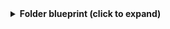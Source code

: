 <details>
<summary><b>Folder blueprint (click to expand)</b></summary>

```json showLineNumbers
{
  "identifier": "githubFolder",
  "title": "Folder",
  "icon": "Github",
  "schema": {
    "properties": {
      "readme": {
        "title": "README",
        "type": "string",
        "format": "markdown"
      },
      "url": {
        "title": "Folder URL",
        "type": "string",
        "format": "url"
      }
    },
    "required": []
  },
  "mirrorProperties": {},
  "calculationProperties": {},
  "relations": {
    "repository": {
      "title": "Repository",
      "target": "githubRepository",
      "required": false,
      "many": false
    }
  }
}
```

</details>

